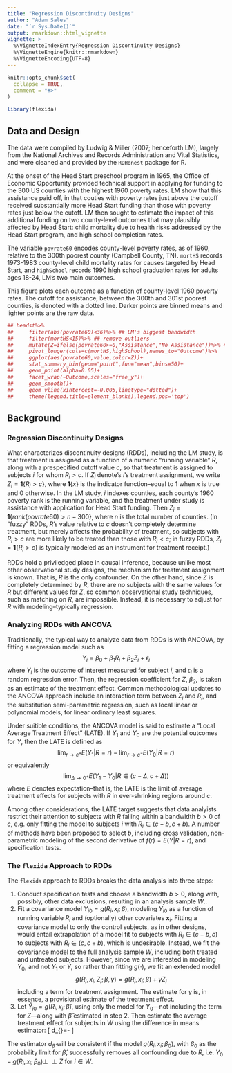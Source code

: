 ```yaml
---
title: "Regression Discontinuity Designs"
author: "Adam Sales"
date: "`r Sys.Date()`"
output: rmarkdown::html_vignette
vignette: >
  %\VignetteIndexEntry{Regression Discontinuity Designs}
  %\VignetteEngine{knitr::rmarkdown}
  %\VignetteEncoding{UTF-8}
---
```


```r
knitr::opts_chunk$set(
  collapse = TRUE,
  comment = "#>"
)
```

```r
library(flexida)
```


## Data and Design

The data were compiled by Ludwig & Miller (2007; henceforth LM), largely from the National Archives and Records Administration and Vital Statistics, and were cleaned and provided by the `RDHonest` package for R.

At the onset of the Head Start preschool program in 1965, the Office of Economic Opportunity provided technical support in applying for funding to the 300 US counties with the highest 1960 poverty rates. LM show that this assistance paid off, in that couties with poverty rates just above the cutoff received substantially more Head Start funding than those with poverty rates just below the cutoff. LM then sought to estimate the impact of this additional funding on two county-level outcomes that may plausibly affected by Head Start: child mortality due to health risks addressed by the Head Start program, and high school completion rates. 


The variable `povrate60` encodes county-level poverty rates, as of 1960, relative to the 300th poorest county (Campbell County, TN).
`mortHS` records 1973-1983 county-level child mortality rates for causes targeted by Head Start, and `highSchool` records 1990 high school graduation rates for adults ages 18-24, LM's two main outcomes.

This figure plots each outcome as a function of county-level 1960 poverty rates. The cutoff for assistance, between the 300th and 301st poorest counties, is denoted with a dotted line. Darker points are binned means and lighter points are the raw data.
```r
## headst%>%
##     filter(abs(povrate60)<36)%>% ## LM's biggest bandwidth
##     filter(mortHS<15)%>% ## remove outliers
##     mutate(Z=ifelse(povrate60>=0,"Assistance","No Assistance"))%>% ## the "treatment"--assistance in applying for funding
##     pivot_longer(cols=c(mortHS,highSchool),names_to="Outcome")%>%
##     ggplot(aes(povrate60,value,color=Z))+
##     stat_summary_bin(geom="point",fun="mean",bins=50)+
##     geom_point(alpha=0.05)+
##     facet_wrap(~Outcome,scales="free_y")+
##     geom_smooth()+
##     geom_vline(xintercept=-0.005,linetype="dotted")+
##     theme(legend.title=element_blank(),legend.pos='top')
```

## Background

### Regression Discontinuity Designs

What characterizes discontinuity designs (RDDs), including the LM study, is that treatment is assigned as a function of a numeric "running variable" $R$, along with a prespecified cutoff value $c$, so that treatment is assigned to subjects $i$ for whom $R_i>c$. 
If $Z_i$ denote's $i$'s treatment assignment, we write $Z_i=\mathbf{1}\{R_i>c\}$, where $\mathbf{1}\{x\}$ is the indicator function--equal to 1 when $x$ is true and 0 otherwise. 
In the LM study, $i$ indexes counties, each county's 1960 poverty rank is the running variable, and the treatment under study is assistance with application for Head Start funding. Then $Z_i=\mathbf{1}\{rank(povrate60)>n-300\}$, where $n$ is the total number of counties.
(In "fuzzy" RDDs, $R$'s value relative to $c$ doesn't completely determine treatment, but merely affects the probability of treatment, so subjects with $R_i>c$ are more likely to be treated than those with $R_i<c$; in fuzzy RDDs, $Z_i=\mathbf{1}\{R_i>c\}$ is typically modeled as an instrument for treatment receipt.)

RDDs hold a priviledged place in causal inference, because unlike most other observational study designs, the mechanism for treatment assignment is known. 
That is, $R$ is the only confounder. 
On the other hand, since $Z$ is completely determined by $R$, there are no subjects with the same values for $R$ but different values for $Z$, so common observational study techniques, such as matching on $R$,  are impossible. 
Instead, it is necessary to adjust for $R$ with modeling--typically regression. 


### Analyzing RDDs with ANCOVA

Traditionally, the typical way to analyze data from RDDs is with ANCOVA, by fitting a regression model such as
$$Y_i=\beta_0+\beta_1R_i+\beta_2Z_i+\epsilon_i$$
where $Y_i$ is the outcome of interest measured for subject $i$, and $\epsilon_i$ is a random regression error. 
Then, the regression coefficient for $Z$, $\beta_2$, is taken as an estimate of the treatment effect. 
Common methodological updates to the ANCOVA approach include an interaction term between $Z_i$ and $R_i$, and the substitution semi-parametric regression, such as local linear or polynomial models, for linear ordinary least squares.

Under suitible conditions, the ANCOVA model is said to estimate a "Local Average Treatment Effect" (LATE). 
If $Y_1$ and $Y_0$ are the potential outcomes for $Y$, then the LATE is defined as
$$\displaystyle\lim_{r\rightarrow c^+} E(Y_1|R=r)-\displaystyle\lim_{r\rightarrow c^-} E(Y_0|R=r)$$
or equivalently
$$\displaystyle\lim_{\Delta\rightarrow 0^+} E(Y_1-Y_0 |R\in (c-\Delta,c+\Delta))$$
where $E$ denotes expectation--that is, the LATE is the limit of average treatment effects for subjects with $R$ in ever-shrinking regions around $c$. 

Among other considerations, the LATE target suggests that data analyists restrict their attention to subjects with $R$ falling within a bandwidth $b>0$ of $c$, e.g. only fitting the model to subjects $i$ with $R_i\in (c-b,c+b)$.
A number of methods have been proposed to select $b$, including cross validation, non-parametric modeling of the second derivative of $f(r)=E(Y|R=r)$, and specification tests. 

### The `flexida` Approach to RDDs

The `flexida` approach to RDDs breaks the data analysis into three steps:

1. Conduct specification tests and choose a bandwidth $b>0$, along with, possibly, other data exclusions, resulting in an analysis sample $W$.. 
2. Fit a covariance model $Y_{i0}=g(R_i,x_i;\beta)$, modeling $Y_{i0}$ as a function of running variable $R_i$ and (optionally) other covariates $\mathbf{x}_i$. Fitting a covariance model to only the control subjects, as in other designs, would entail extrapolation of a model fit to subjects with $R_i\in (c-b,c)$ to subjects with $R_i\in (c,c+b)$, which is undesirable. Instead, we fit the covariance model to the full analysis sample $W$, including both treated and untreated subjects. However, since we are interested in modeling $Y_0$, and not $Y_1$ or $Y$, so rather than fitting $g(\cdot)$, we fit an extended model 
$$\tilde{g}(R_i,x_i,Z_i;\beta,\gamma)=g(R_i,x_i;\beta)+\gamma Z_i$$ 
including a term for treatment assignment. The estimate for $\gamma$ is, in essence, a provisional estimate of the treatment effect.
3. Let $\hat{Y}_{i0}=g(R_i,x_i;\hat{\beta})$, using only the model for $Y_0$---not including the term for $Z$---along with $\hat{\beta}$ estimated in step 2. Then estimate the average treatment effect for subjects in $W$ using the difference in means estimator:
\[
d_{\hat{\beta}}=\frac{\sum_{i\in W} Z_i(Y_i-\hat{Y}_{i0})}{\sum_{i \in W} Z_i}-\frac{\sum_{i\in W} (1-Z_i)(Y_i-\hat{Y}_{i0})}{\sum_{i \in W} (1-Z_i)}
\]

The estimator $d_{\hat{\beta}}$ will be consistent if the model $g(R_i,x_i;\beta_0)$, with $\beta_0$ as the probability limit for $\hat{\beta}$, successfully removes all confounding due to $R$, i.e. $Y_0-g(R_i,x_i;\beta_0) \perp \!\!\! \perp Z$ for $i\in W$. 





